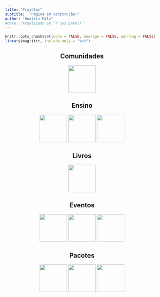 ```yaml
---
title: "Projetos"
subtitle:  "Página em construção!"
author: "Beatriz Milz"
#date: "Atualizado em `r Sys.Date()`"
---
```

```r
knitr::opts_chunk$set(echo = FALSE, message = FALSE, warning = FALSE)
library(magrittr, include.only = "%>%")
```




<center>
## Comunidades
 <a href='https://rladies.org/'>  <img src='img/Hex/1hexlogorladies.jpeg' width="90px"></a>


## Ensino
<a href='https://education.rstudio.com/trainers/'>  <img src='img/Hex/CertifiedRstudioTrainer.png' width="90px"></a> <a href='https://curso-r.com/'>  <img src="img/Hex/curso-r-azul.jpg" width="90px"></a>  <a href='https://carpentries.org/'>  <img src='img/Hex/carpentries.png' width="90px"> </a> 


## Livros

<a href='https://livro.curso-r.com/'>  <img src='https://curso-r.com/images/produtos/hex-livro.png' width="90px"></a> 




## Eventos

<a href='https://saopaulo2019.satrdays.org/'>  <img src='img/Hex/2satrdaysp.png' width="90px"></a> <a href='https://latin-r.com/'>  <img src='img/Hex/4LatinR_hex_violeta-cut.jpg' width="90px"></a> <a href='https://user2021.r-project.org/'>  <img src='https://user2021.r-project.org/img/artwork/user-logo-color.png' width="90px"> </a> 


## Pacotes

<a href='https://cienciadedatos.github.io/dados/'>  <img src='https://cienciadedatos.github.io/dados/reference/figures/dados-hex.png' width="90px"></a>
<a href='https://beatrizmilz.github.io/mananciais/'>  <img src='https://beatrizmilz.github.io/mananciais/reference/figures/hexlogo.png' width="90px"></a> 
<a href='https://cccneto.github.io/Ibamam/'>  <img src='https://cccneto.github.io/Ibamam/reference/figures/hexlogo.png' width="90px"></a> 



<br><br><br>
</center>
